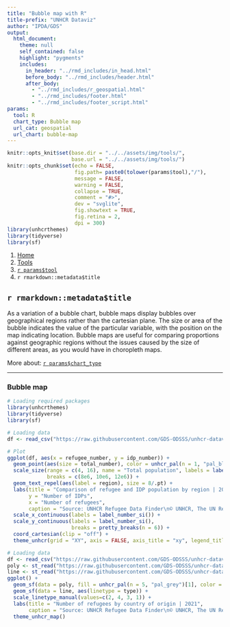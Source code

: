 ```yaml
---
title: "Bubble map with R"
title-prefix: "UNHCR Dataviz"
author: "IPDA/GDS"
output:
  html_document:
    theme: null
    self_contained: false
    highlight: "pygments"
    includes:
      in_header: "../rmd_includes/in_head.html"
      before_body: "../rmd_includes/header.html"
      after_body:
        - "../rmd_includes/r_geospatial.html"
        - "../rmd_includes/footer.html"
        - "../rmd_includes/footer_script.html"
params:
  tool: R
  chart_type: Bubble map
  url_cat: geospatial
  url_chart: bubble-map
---
```


```r
knitr::opts_knit$set(base.dir = "../../assets/img/tools/",
                     base.url = "../../assets/img/tools/")
knitr::opts_chunk$set(echo = FALSE,
                      fig.path= paste0(tolower(params$tool),"/"),
                      message = FALSE,
                      warning = FALSE,
                      collapse = TRUE,
                      comment = "#>",
                      dev = "svglite",
                      fig.showtext = TRUE,
                      fig.retina = 2,
                      dpi = 300)
library(unhcrthemes)
library(tidyverse)
library(sf)
```

<main id="tools" class="container mt-5">

<!-- Breadcrumb is filled automatically with the text from Title and Tool parameter in YAML --> 
<nav aria-label="breadcrumb">
    <ol class="breadcrumb">
        <li class="breadcrumb-item"><a href="../../">Home</a></li>
        <li class="breadcrumb-item"><a href="../">Tools</a></li>
        <li class="breadcrumb-item"><a href="../`r tolower(params$tool)`/">`r params$tool`</a></li>
        <li class="breadcrumb-item active" aria-current="page">`r rmarkdown::metadata$title`</li>
    </ol>
</nav>


<!-- Intro header --> 
<div class="my-5 text-center">

## `r rmarkdown::metadata$title`

<div class="row justify-content-center">
<div class="col-lg-8">

<!-- Only text to change below, the rest comes from the YAML --> 
As a variation of a bubble chart, bubble maps display bubbles over geographical regions rather than the cartesian plane. The size or area of the bubble indicates the value of the particular variable, with the position on the map indicating location. Bubble maps are useful for comparing proportions against geographic regions without the issues caused by the size of different areas, as you would have in choropleth maps.

More about: <a href="../../chart_gallery/`r params$url_cat`.html#`r params$url_chart`">`r params$chart_type`</a>

</div>
</div>
</div>


----

<!-- Beginning of section, should be preceded by hr (----) --> 
<section class="my-5">

### Bubble map

<div class="row">

<!-- First column for large screen --> 
<div class="col-lg-6">

```r
# Loading required packages
library(unhcrthemes)
library(tidyverse)
library(sf)

# Loading data
df <- read_csv("https://raw.githubusercontent.com/GDS-ODSSS/unhcr-dataviz-platform/master/data/correlation/bubble.csv")

# Plot
ggplot(df, aes(x = refugee_number, y = idp_number)) +
  geom_point(aes(size = total_number), color = unhcr_pal(n = 1, "pal_blue"), alpha = 0.6) +
  scale_size(range = c(4, 16), name = "Total population", labels = label_number_si(),
             breaks = c(8e6, 10e6, 12e6)) +
  geom_text_repel(aes(label = region), size = 8/.pt) +
  labs(title = "Comparison of refugee and IDP population by region | 2021",
       y = "Number of IDPs",
       x = "Number of refugees",
       caption = "Source: UNHCR Refugee Data Finder\n© UNHCR, The UN Refugee Agency") +
  scale_x_continuous(labels = label_number_si()) +
  scale_y_continuous(labels = label_number_si(),
                     breaks = pretty_breaks(n = 6)) +
  coord_cartesian(clip = "off") +
  theme_unhcr(grid = "XY", axis = FALSE, axis_title = "xy", legend_title = TRUE)
```

</div>
<!-- End First column --->

<!-- Second column for large screen --> 
<div class="col-lg-6">


```r
# Loading data
df <- read_csv("https://raw.githubusercontent.com/GDS-ODSSS/unhcr-dataviz-platform/master/data/geospatial/bubble_map.csv")
poly <- st_read("https://raw.githubusercontent.com/GDS-ODSSS/unhcr-dataviz-platform/master/data/geospatial/world_polygons_simplified.json")
line <- st_read("https://raw.githubusercontent.com/GDS-ODSSS/unhcr-dataviz-platform/master/data/geospatial/world_lines_simplified.json")
ggplot() +
  geom_sf(data = poly, fill = unhcr_pal(n = 5, "pal_grey")[1], color = "transparent") +
  geom_sf(data = line, aes(linetype = type)) +
  scale_linetype_manual(values=c(2, 4, 3, 1)) +
  labs(title = "Number of refugees by country of origin | 2021",
       caption = "Source: UNHCR Refugee Data Finder\n© UNHCR, The UN Refugee Agency") +
  theme_unhcr_map()
```

</div>
<!-- End Second column --->

</div>
</section>
<!-- End of section --->


<!-- To add sections just copy the whole code between the above section tag --->

</main>
